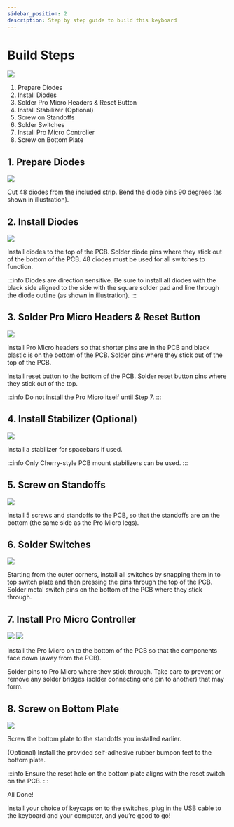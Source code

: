 ```yaml
---
sidebar_position: 2
description: Step by step guide to build this keyboard
---
```


# Build Steps

![](./step_00.png)

1. Prepare Diodes
2. Install Diodes
3. Solder Pro Micro Headers & Reset Button
4. Install Stabilizer (Optional)
5. Screw on Standoffs
6. Solder Switches
7. Install Pro Micro Controller
8. Screw on Bottom Plate

## 1. Prepare Diodes

![](./step_01.png?height=300px)

Cut 48 diodes from the included strip. Bend the diode pins 90 degrees (as shown in illustration).

## 2. Install Diodes

![](./step_02.png?height=300px)

Install diodes to the top of the PCB. Solder diode pins where they stick out of the bottom of the PCB. 48 diodes must be used for all switches to function.

:::info
Diodes are direction sensitive. Be sure to install all diodes with the black side aligned to the side with the square solder pad and line through the diode outline (as shown in illustration).
:::

## 3. Solder Pro Micro Headers & Reset Button

![](./step_03.png?height=300px)

Install Pro Micro headers so that shorter pins are in the PCB and black plastic is on the bottom of the PCB. Solder pins where they stick out of the top of the PCB.

Install reset button to the bottom of the PCB. Solder reset button pins where they stick out of the top.

:::info
Do not install the Pro Micro itself until Step 7.
:::

## 4. Install Stabilizer (Optional)

![](./step_04.png?height=300px)

Install a stabilizer for spacebars if used.

:::info
Only Cherry-style PCB mount stabilizers can be used.
:::

## 5. Screw on Standoffs

![](./step_05.png?height=300px)

Install 5 screws and standoffs to the PCB, so that the standoffs are on the bottom (the same side as the Pro Micro legs).

## 6. Solder Switches

![](./step_06.png?height=300px)

Starting from the outer corners, install all switches by snapping them in to top switch plate and then pressing the pins through the top of the PCB. Solder metal switch pins on the bottom of the PCB where they stick through.

## 7. Install Pro Micro Controller

![](./step_07a.png?height=300px)
![](./step_07b.png?height=300px)

Install the Pro Micro on to the bottom of the PCB so that the components face down (away from the PCB).

Solder pins to Pro Micro where they stick through. Take care to prevent or remove any solder bridges (solder connecting one pin to another) that may form.

## 8. Screw on Bottom Plate

![](./step_08.png?height=300px)

Screw the bottom plate to the standoffs you installed earlier.

(Optional) Install the provided self-adhesive rubber bumpon feet to the bottom plate.

:::info
Ensure the reset hole on the bottom plate aligns with the reset switch on the PCB.
:::

All Done!

Install your choice of keycaps on to the switches, plug in the USB cable to the keyboard and your computer, and you’re good to go!
